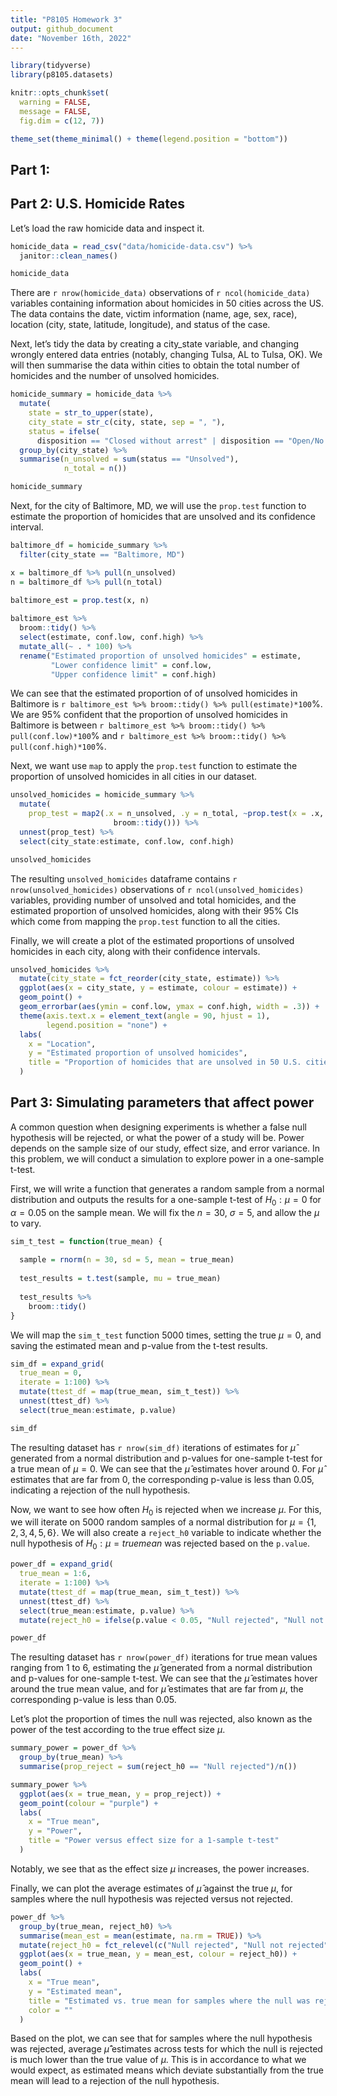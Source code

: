 ```yaml
---
title: "P8105 Homework 3"
output: github_document
date: "November 16th, 2022"
---
```


```r
library(tidyverse)
library(p8105.datasets)

knitr::opts_chunk$set(
  warning = FALSE, 
  message = FALSE,
  fig.dim = c(12, 7))

theme_set(theme_minimal() + theme(legend.position = "bottom"))
```

## Part 1: 

## Part 2: U.S. Homicide Rates

Let's load the raw homicide data and inspect it.

```r
homicide_data = read_csv("data/homicide-data.csv") %>% 
  janitor::clean_names()

homicide_data
```

There are `r nrow(homicide_data)` observations of `r ncol(homicide_data)` variables containing information about homicides in 50 cities across the US. The data contains the date, victim information (name, age, sex, race), location (city, state, latitude, longitude), and status of the case.

Next, let's tidy the data by creating a city_state variable, and changing wrongly entered data entries (notably, changing Tulsa, AL to Tulsa, OK). We will then summarise the data within cities to obtain the total number of homicides and the number of unsolved homicides.

```r
homicide_summary = homicide_data %>% 
  mutate(
    state = str_to_upper(state),
    city_state = str_c(city, state, sep = ", "), 
    status = ifelse(
      disposition == "Closed without arrest" | disposition == "Open/No arrest", "Solved", "Unsolved")) %>% 
  group_by(city_state) %>% 
  summarise(n_unsolved = sum(status == "Unsolved"), 
            n_total = n()) 

homicide_summary
```

Next, for the city of Baltimore, MD, we will use the `prop.test` function to estimate the proportion of homicides that are unsolved and its confidence interval.

```r
baltimore_df = homicide_summary %>% 
  filter(city_state == "Baltimore, MD") 

x = baltimore_df %>% pull(n_unsolved)
n = baltimore_df %>% pull(n_total)
  
baltimore_est = prop.test(x, n) 

baltimore_est %>% 
  broom::tidy() %>% 
  select(estimate, conf.low, conf.high) %>% 
  mutate_all(~ . * 100) %>% 
  rename("Estimated proportion of unsolved homicides" = estimate,
         "Lower confidence limit" = conf.low, 
         "Upper confidence limit" = conf.high)
```

We can see that the estimated proportion of of unsolved homicides in Baltimore is `r baltimore_est %>% broom::tidy() %>% pull(estimate)*100`%. We are 95% confident that the proportion of unsolved homicides in Baltimore is between `r baltimore_est %>% broom::tidy() %>% pull(conf.low)*100`% and `r baltimore_est %>% broom::tidy() %>% pull(conf.high)*100`%.

Next, we want use `map` to apply the `prop.test` function to estimate the proportion of unsolved homicides in all cities in our dataset.

```r
unsolved_homicides = homicide_summary %>% 
  mutate(
    prop_test = map2(.x = n_unsolved, .y = n_total, ~prop.test(x = .x, n = .y) %>% 
                       broom::tidy())) %>% 
  unnest(prop_test) %>% 
  select(city_state:estimate, conf.low, conf.high)

unsolved_homicides
```

The resulting `unsolved_homicides` dataframe contains `r nrow(unsolved_homicides)` observations of `r ncol(unsolved_homicides)` variables, providing number of unsolved and total homicides, and the estimated proportion of unsolved homicides, along with their 95% CIs which come from mapping the `prop.test` function to all the cities.

Finally, we will create a plot of the estimated proportions of unsolved homicides in each city, along with their confidence intervals.

```r
unsolved_homicides %>% 
  mutate(city_state = fct_reorder(city_state, estimate)) %>% 
  ggplot(aes(x = city_state, y = estimate, colour = estimate)) + 
  geom_point() + 
  geom_errorbar(aes(ymin = conf.low, ymax = conf.high, width = .3)) + 
  theme(axis.text.x = element_text(angle = 90, hjust = 1), 
        legend.position = "none") + 
  labs(
    x = "Location",
    y = "Estimated proportion of unsolved homicides",
    title = "Proportion of homicides that are unsolved in 50 U.S. cities, 2007-2017",
  )
```

## Part 3: Simulating parameters that affect power

A common question when designing experiments is whether a false null hypothesis will be rejected, or what the power of a study will be. Power depends on the sample size of our study, effect size, and error variance. In this problem, we will conduct a simulation to explore power in a one-sample t-test. 

First, we will write a function that generates a random sample from a normal distribution and outputs the results for a one-sample t-test of $H_0: \mu = 0$ for $\alpha = 0.05$ on the sample mean. We will fix the $n = 30$, $\sigma = 5$, and allow the $\mu$ to vary.

```r
sim_t_test = function(true_mean) {
  
  sample = rnorm(n = 30, sd = 5, mean = true_mean)
  
  test_results = t.test(sample, mu = true_mean)
  
  test_results %>% 
    broom::tidy()
}
```

We will map the `sim_t_test` function 5000 times, setting the true $\mu = 0$, and saving the estimated mean and p-value from the t-test results.

```r
sim_df = expand_grid(
  true_mean = 0,
  iterate = 1:100) %>% 
  mutate(ttest_df = map(true_mean, sim_t_test)) %>% 
  unnest(ttest_df) %>% 
  select(true_mean:estimate, p.value)

sim_df
```
The resulting dataset has `r nrow(sim_df)` iterations of estimates for $\hat{\mu}$ generated from a normal distribution and p-values for one-sample t-test for a true mean of $\mu = 0$. We can see that the $\hat{\mu}$ estimates hover around 0. For $\hat{\mu}$ estimates that are far from 0, the corresponding p-value is less than 0.05, indicating a rejection of the null hypothesis.

Now, we want to see how often $H_0$ is rejected when we increase $\mu$. For this, we will iterate on 5000 random samples of a normal distribution for $\mu= \{1,2,3,4,5,6\}$. We will also create a `reject_h0` variable to indicate whether the null hypothesis of $H_0: \mu = true mean$ was rejected based on the `p.value`.

```r
power_df = expand_grid(
  true_mean = 1:6,
  iterate = 1:100) %>% 
  mutate(ttest_df = map(true_mean, sim_t_test)) %>% 
  unnest(ttest_df) %>% 
  select(true_mean:estimate, p.value) %>% 
  mutate(reject_h0 = ifelse(p.value < 0.05, "Null rejected", "Null not rejected"))

power_df
```

The resulting dataset has `r nrow(power_df)` iterations for true mean values ranging from 1 to 6, estimating the $\hat{\mu}$ generated from a normal distribution and p-values for one-sample t-test. We can see that the $\hat{\mu}$ estimates hover around the true mean value, and for $\hat{\mu}$ estimates that are far from $\mu$, the corresponding p-value is less than 0.05.

Let's plot the proportion of times the null was rejected, also known as the power of the test according to the true effect size $\mu$. 

```r
summary_power = power_df %>% 
  group_by(true_mean) %>% 
  summarise(prop_reject = sum(reject_h0 == "Null rejected")/n())

summary_power %>% 
  ggplot(aes(x = true_mean, y = prop_reject)) + 
  geom_point(colour = "purple") + 
  labs(
    x = "True mean",
    y = "Power",
    title = "Power versus effect size for a 1-sample t-test"
  )
```

Notably, we see that as the effect size $\mu$ increases, the power increases.

Finally, we can plot the average estimates of $\hat{\mu}$ against the true $\mu$, for samples where the null hypothesis was rejected versus not rejected.

```r
power_df %>% 
  group_by(true_mean, reject_h0) %>% 
  summarise(mean_est = mean(estimate, na.rm = TRUE)) %>% 
  mutate(reject_h0 = fct_relevel(c("Null rejected", "Null not rejected"))) %>% 
  ggplot(aes(x = true_mean, y = mean_est, colour = reject_h0)) + 
  geom_point() + 
  labs(
    x = "True mean",
    y = "Estimated mean",
    title = "Estimated vs. true mean for samples where the null was rejected vs. not rejected", 
    color = ""
  )
```

Based on the plot, we can see that for samples where the null hypothesis was rejected, average $\hat{\mu}$̂ estimates across tests for which the null is rejected is much lower than the true value of $\mu$. This is in accordance to what we would expect, as estimated means which deviate substantially from the true mean will lead to a rejection of the null hypothesis.


